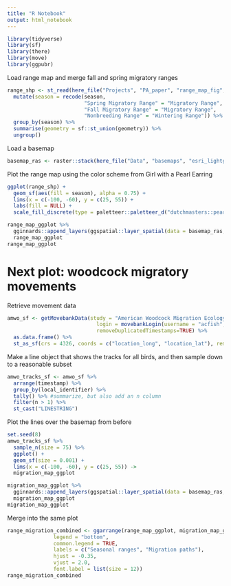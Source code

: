```yaml
---
title: "R Notebook"
output: html_notebook
---
```


```r
library(tidyverse)
library(sf)
library(there)
library(move)
library(ggpubr)
```

Load range map and merge fall and spring migratory ranges
```r
range_shp <- st_read(here_file("Projects", "PA_paper", "range_map_fig", "ebird", "amwo_combined_2021_4326.shp")) %>%
  mutate(season = recode(season, 
                         "Spring Migratory Range" = "Migratory Range",
                         "Fall Migratory Range" = "Migratory Range",
                         "Nonbreeding Range" = "Wintering Range")) %>%
  group_by(season) %>%
  summarise(geometry = sf::st_union(geometry)) %>%
  ungroup()
```

Load a basemap
```r
basemap_ras <- raster::stack(here_file("Data", "basemaps", "esri_lightgrey", "esri_lightgrey_36_48_4326.tif"))
```

Plot the range map using the color scheme from Girl with a Pearl Earring
```r
ggplot(range_shp) +
  geom_sf(aes(fill = season), alpha = 0.75) +
  lims(x = c(-100, -60), y = c(25, 55)) +
  labs(fill = NULL) +
  scale_fill_discrete(type = paletteer::paletteer_d("dutchmasters::pearl_earring")) -> range_map_ggplot

range_map_ggplot %>%
  gginnards::append_layers(ggspatial::layer_spatial(data = basemap_ras, lazy = TRUE, dpi = 150), position = "bottom") ->
  range_map_ggplot
range_map_ggplot
```

# Next plot: woodcock migratory movements

Retrieve movement data
```r
amwo_sf <- getMovebankData(study = "American Woodcock Migration Ecology in Eastern North America", 
                             login = movebankLogin(username = "acfish", password="EPvzvNSUJ8"), 
                             removeDuplicatedTimestamps=TRUE) %>% 
  as.data.frame() %>%
  st_as_sf(crs = 4326, coords = c("location_long", "location_lat"), remove = FALSE)
```

Make a line object that shows the tracks for all birds, and then sample down to a reasonable subset
```r
amwo_tracks_sf <- amwo_sf %>%
  arrange(timestamp) %>%
  group_by(local_identifier) %>%
  tally() %>% #summarize, but also add an n column
  filter(n > 1) %>%
  st_cast("LINESTRING")
```

Plot the lines over the basemap from before
```r
set.seed(8) 
amwo_tracks_sf %>% 
  sample_n(size = 75) %>%
  ggplot() +
  geom_sf(size = 0.001) +
  lims(x = c(-100, -60), y = c(25, 55)) ->
  migration_map_ggplot

migration_map_ggplot %>%
  gginnards::append_layers(ggspatial::layer_spatial(data = basemap_ras, lazy = TRUE, dpi = 150), position = "bottom") ->
  migration_map_ggplot
migration_map_ggplot
```

Merge into the same plot
```r
range_migration_combined <- ggarrange(range_map_ggplot, migration_map_ggplot,
               legend = "bottom",
               common.legend = TRUE,
               labels = c("Seasonal ranges", "Migration paths"),
               hjust = -0.35,
               vjust = 2.0,
               font.label = list(size = 12))
range_migration_combined
```

